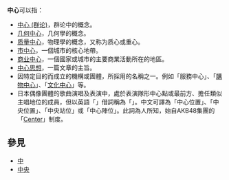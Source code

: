 '''中心'''可以指：

* [[中心_(群论)|中心 (群论)]]，群论中的概念。
* [[几何中心|几何中心]]，几何學的概念。
* [[質心|质量中心]]，物理學的概念，又称为质心或重心。
* [[市中心|市中心]]，一個城市的核心地帶。
* [[中央商务区|商业中心]]，一個國家或城市的主要商業活動所在的地區。
* [[中心思想|中心思想]]，一篇文章的主旨。
* 因特定目的而成立的機構或團體，所採用的名稱之一。例如「服務中心」、「[[購物中心|購物中心]]」、「[[文化中心|文化中心]]」等。
* 日本偶像團體的歌曲演唱及表演中，處於表演隊形中心點或最前方、擔任類似主唱地位的成員，但以英語「{{lang|en|Center}}」借詞稱為「{{lang|ja|センター}}」。中文可譯為「中心位置」、「中央位置」、「中央站位」或「中心陣位」。此詞為人所知，始自AKB48集團的「[[AKB48組合構成#中心位置|Center]]」制度。

== 參見 ==
* [[中|中]]
* [[中央|中央]]

{{disambig|Cat=二字消歧义}}
